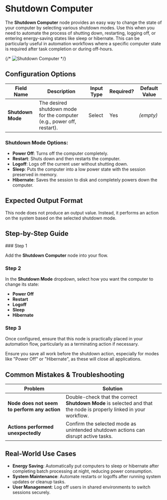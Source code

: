 
# Shutdown Computer

The **Shutdown Computer** node provides an easy way to change the state of your computer by selecting various shutdown modes. Use this when you need to automate the process of shutting down, restarting, logging off, or entering energy-saving states like sleep or hibernate. This can be particularly useful in automation workflows where a specific computer state is required after task completion or during off-hours.

{/* ![Shutdown Computer](./shutdown-computer.png) */}

## Configuration Options

| Field Name        | Description                                                            | Input Type | Required? | Default Value |
| ----------------- | ---------------------------------------------------------------------- | ---------- | --------- | ------------- |
| **Shutdown Mode** | The desired shutdown mode for the computer (e.g., power off, restart). | Select     | Yes       | _(empty)_     |

### Shutdown Mode Options:

- **Power Off**: Turns off the computer completely.
- **Restart**: Shuts down and then restarts the computer.
- **Logoff**: Logs off the current user without shutting down.
- **Sleep**: Puts the computer into a low power state with the session preserved in memory.
- **Hibernate**: Saves the session to disk and completely powers down the computer.

## Expected Output Format

This node does not produce an output value. Instead, it performs an action on the system based on the selected shutdown mode.

## Step-by-Step Guide

<Steps>
### Step 1

Add the **Shutdown Computer** node into your flow.

### Step 2

In the **Shutdown Mode** dropdown, select how you want the computer to change its state:

- **Power Off**
- **Restart**
- **Logoff**
- **Sleep**
- **Hibernate**

### Step 3

Once configured, ensure that this node is practically placed in your automation flow, particularly as a terminating action if necessary.

</Steps>

<Callout type="warning" title="Caution">
  Ensure you save all work before the shutdown action, especially for modes like
  "Power Off" or "Hibernate", as these will close all applications.
</Callout>

## Common Mistakes & Troubleshooting

| Problem                                      | Solution                                                                                                           |
| -------------------------------------------- | ------------------------------------------------------------------------------------------------------------------ |
| **Node does not seem to perform any action** | Double-check that the correct **Shutdown Mode** is selected and that the node is properly linked in your workflow. |
| **Actions performed unexpectedly**           | Confirm the selected mode as unintended shutdown actions can disrupt active tasks.                                 |

## Real-World Use Cases

- **Energy Saving**: Automatically put computers to sleep or hibernate after completing batch processing at night, reducing power consumption.
- **System Maintenance**: Automate restarts or logoffs after running system updates or cleanup tasks.
- **User Management**: Log off users in shared environments to switch sessions securely.
